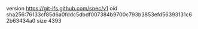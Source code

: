 version https://git-lfs.github.com/spec/v1
oid sha256:76133cf85d6a0fddc5dbdf007384b9700c793b3853efd56393131c62b63434a0
size 4393
